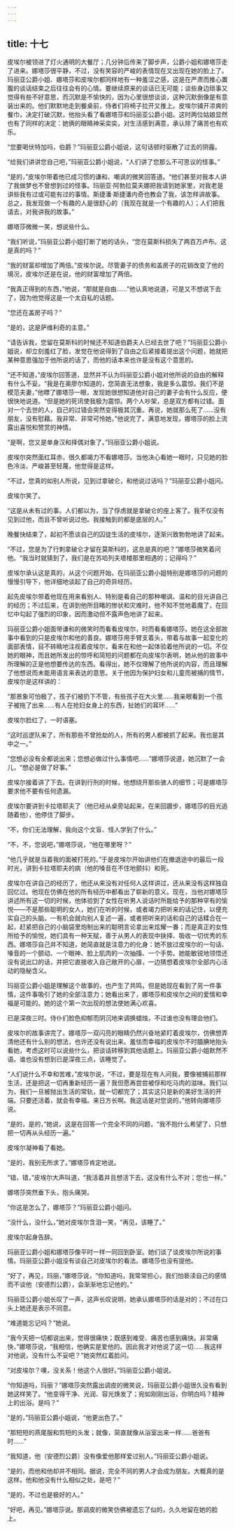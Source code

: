 ```yaml
---
---
---
```

title: 十七
---



皮埃尔被领进了灯火通明的大餐厅；几分钟后传来了脚步声，公爵小姐和娜塔莎走了进来。娜塔莎很平静，不过，没有笑容的严峻的表情现在又出现在她的脸上了。玛丽亚公爵小姐、娜塔莎和皮埃尔都同样地有一种羞涩之感，这是在严肃而推心置腹的谈话结束之后往往会有的心情。要继续原来的谈话已无可能；谈些身边琐事又觉得有些不好意思，而沉默是不愉快的，因为心里很想谈谈，这种沉默倒像是有意装出来的。他们默默地走到餐桌前，侍者们将椅子拉开又推上。皮埃尔铺开凉爽的餐巾，决定打破沉默，他抬头看了看娜塔莎和玛丽亚公爵小姐。这时两位姑娘显然也有了同样的决定：她俩的眼睛神采奕奕，对生活感到满意，承认除了痛苦也有欢乐。

“您要喝伏特加吗，伯爵？”玛丽亚公爵小姐说，这句话顿时驱散了过去的阴霾。

“给我们讲讲您自己吧，”玛丽亚公爵小姐说，“人们讲了您那么不可思议的怪事。”

“是的，”皮埃尔带着他已成习惯的谦和、嘲讽的微笑回答道。“他们甚至对我本人讲了我做梦也不曾想到过的怪事。玛丽亚·阿勃拉莫夫娜把我请到她家里，对我老是讲些我有过或可能有过的事情。斯捷潘·斯捷潘内奇也教会了我，该怎样讲故事。总之，我发现做一个有趣的人是很舒心的（我现在就是一个有趣的人）；人们把我请去，对我讲我的故事。”

娜塔莎微微一笑，想说些什么。

“我们听说，”玛丽亚公爵小姐打断了她的话头，“您在莫斯科损失了两百万卢布。这是真的吗？”

“我的财富却增加了两倍。”皮埃尔说。尽管妻子的债务和盖房子的花销改变了他的境况，皮埃尔还是在说，他的财富增加了两倍。

“我真正得到的东西，”他说，“那就是自由……”他认真地说道，可是又不想说下去了，因为他觉得这是一个太自私的话题。

“您还在盖房子吗？”

“是的，这是萨维利奇的主意。”

“请告诉我，您留在莫斯科的时候还不知道伯爵夫人已经去世了吧？”玛丽亚公爵小姐说，却立刻羞红了脸，发觉在他说得到了自由之后紧接着提出这个问题，她就把某种意思强加于他所说的话了，而他的话本来也许是没有这个意思的。

“还不知道，”皮埃尔回答道，显然并不认为玛丽亚公爵小姐对他所说的自由的解释有什么不妥。“我是在奥廖尔知道的，您简直无法想象，我是多么震惊。我们不是模范夫妻，”他瞟了娜塔莎一眼，发现她很想知道他对自己的妻子会有什么反应，便很快地说道。“但是她的死讯使我极为震惊。两个人吵架，总是双方都有过错。面对一个去世的人，自己的过错会突然变得极其沉重。再说，她就那么死了……没有朋友，没有慰藉。我非常、非常可怜她，”他说完了，满意地发现，娜塔莎的脸上流露出喜悦和赞赏的神情。

“是啊，您又是单身汉和择偶对象了。”玛丽亚公爵小姐说。

皮埃尔突然面红耳赤，很久都竭力不看娜塔莎。当他决心看她一眼时，只见她的脸色冷淡、严峻甚至轻蔑，他觉得是这样。

“不过，您真的如别人所说，见到过拿破仑，和他说过话吗？”玛丽亚公爵小姐问。

皮埃尔笑了。

“这是从未有过的事。人们都以为，当了俘虏就是拿破仑的座上客了。我不仅没有见到过他，而且不曾听说过他。我接触到的都是底层的人。”

晚餐快结束了，起初不愿谈自己的囚徒生活的皮埃尔，逐渐兴致勃勃地讲了起来。

“不过，您是为了行刺拿破仑才留在莫斯科的，这总是真的吧？”娜塔莎微笑着问他。“我当时就猜到了，我们是在苏哈列夫塔楼那里相遇的；记得吗？”

皮埃尔承认这是真的，从这个问题开始，在玛丽亚公爵小姐特别是娜塔莎的问题的慢慢引导下，他详细地谈起了自己的奇异经历。

起先皮埃尔带着他现在用来看别人、特别是看自己的那种嘲讽、温和的目光讲自己的经历；不过后来，在讲到他所目睹的惨状和灾难时，他不知不觉地着魔了，在回忆中勾起了强烈的印象，因而激动但不露声色地讲了起来。

玛丽亚公爵小姐面带谦和的微笑时而看看皮埃尔，时而看看娜塔莎。她在这全部故事中看到的只是皮埃尔和他的善良。娜塔莎用手臂支着头，带着与故事一起变化的面部表情，目不转睛地注视着皮埃尔，看来在和他一起体验着他所说的一切。不仅她的眼神，而且她所发出的惊呼和简短的问题都在向皮埃尔表明，她从他的故事中所理解的正是他想要传达的东西。看得出，她不仅理解了他所说的内容，而且理解了他想说而未能用语言来表达的意思。关于他因为保护妇女和儿童而被捕的情节，皮埃尔是这样讲的：

“那景象可怕极了，孩子们被扔下不管，有些孩子在大火里……我亲眼看到一个孩子被拖了出来……有人在抢妇女身上的东西，扯她们的耳环……”

皮埃尔脸红了，一时语塞。

“这时巡逻队来了，所有那些不曾抢劫的人，所有的男人都被抓了起来。我也是其中之一。”

“您想必没有全都说出来；您想必做过什么事情吧……”娜塔莎说道，她沉默了一会儿，“想必是做了好事。”

皮埃尔接着讲了下去。在讲到行刑的时候，他想绕开那些骇人的细节；可是娜塔莎要求他不要有任何遗漏。

皮埃尔要讲到卡拉塔耶夫了（他已经从桌旁站起来，在来回踱步，娜塔莎的目光追随着他），他停住了脚步。

“不，你们无法理解，我向这个文盲、怪人学到了什么。”

“不，不，您说吧，”娜塔莎说，“他在哪里呀？”

“他几乎就是当着我的面被打死的。”于是皮埃尔开始讲他们在撤退途中的最后一段时光，讲到卡拉塔耶夫的病（他的嗓音在不住地颤抖）和死。

皮埃尔在讲自己的经历了，他还从来没有对任何人这样讲过，还从来没有这样独自回忆过。他现在仿佛在他的所有经历中都看出了崭新的意义。现在，当他对娜塔莎讲述所有这一切的时候，他体验到了女性在听男人说话时所能给予的那种罕有的愉悦——不是那些聪明的女人，她们在听的时候，或者竭力把听来的话记住，以便充实自己的头脑，一有机会就向别人复述一遍，或者把听来的话和自己的话糅合在一起，赶紧把自己的小脑袋里炮制出来的聪明言论拿出来炫耀一番；而是真正的女性所给予的愉悦，她们具有一种天赋，善于从男人的表现中抉择、吸收一切优秀的东西。娜塔莎自己并不知道，她简直就是注意力的化身：她不放过皮埃尔的一句话、嗓音的一个颤动、一个眼神、脸上肌肉的一次抽搐、一个手势。她能敏锐地领悟还没有说出口的话，并把它直接收入自己敞开的心扉，一边猜想着皮埃尔全部内心活动的隐秘含义。

玛丽亚公爵小姐是理解这个故事的，也产生了共鸣，但是她现在看到了另一件事情，这件事吸引了她的全部注意力；她看出来了，娜塔莎和皮埃尔之间的爱情和幸福是可能的。她的这个第一次出现的想法使她满心欢喜。

已是深夜三时。侍仆们脸色抑郁而阴沉地来调换蜡烛，不过谁也没有理会他们。

皮埃尔的故事讲完了。娜塔莎一双闪亮的眼睛仍然兴奋地紧盯着皮埃尔，仿佛想弄清他还有什么别的想法，也许还没有说出来。羞怯而幸福的皮埃尔不时腼腆地抬头看她，考虑这时可以说些什么，把谈话转移到其他话题上。玛丽亚公爵小姐默然不语。谁也没有想到已是深夜三点，该睡觉了。

“人们说什么不幸和苦难，”皮埃尔说，“不过，要是现在有人问我，要像被捕前那样生活，还是把这一切再重新经历一遍？我但愿再尝尝被俘和吃马肉的滋味。我们以为，我们一旦被抛出生活的常轨，就一切都完了；其实这只是新的美好生活的开端。只要还活着，就会有幸福。来日方长啊。我这话是对您说的，”他转向娜塔莎说。

“是的，是的，”她说，这是在回答一个完全不同的问题，“我不抱什么希望了，只想把一切再从头经历一遍。”

皮埃尔凝神看了看她。

“是的，我别无所求了。”娜塔莎肯定地说。

“错，错，”皮埃尔大声叫道，“我活着并且想活下去，这没有什么不对；您也一样。”

娜塔莎突然垂下头，抱头痛哭。

“你这是怎么了，娜塔莎？”玛丽亚公爵小姐问。

“没什么，没什么，”她对皮埃尔含泪一笑，“再见，该睡了。”

皮埃尔起身告辞。

玛丽亚公爵小姐和娜塔莎像平时一样一同回到卧室。她们谈了谈皮埃尔所说的事情。玛丽亚公爵小姐没有谈自己对皮埃尔的看法。娜塔莎也没有提他。

“好了，再见，玛丽，”娜塔莎说，“你知道吗，我常常担心，我们怕亵渎自己的感情而不谈他（安德烈公爵），会渐渐地忘记他的。”

玛丽亚公爵小姐长叹了一声，这声长叹说明，她承认娜塔莎的话是对的；不过在口头上她还是表示不同意。

“难道能忘记吗？”她说。

“我今天把一切都说出来，觉得很痛快；既感到难受、痛苦也感到痛快。非常痛快，”娜塔莎说，“我相信，他确实是爱他的。因此我才对他说了这一切……我这样对他说，没有什么不妥吧？”她突然红着脸问。

“对皮埃尔？噢，没关系！他这个人很好。”玛丽亚公爵小姐说。

“你知道吗，玛丽？”娜塔莎突然露出调皮的微笑说，玛丽亚公爵小姐很久没有看到她这样笑了。“他变得干净、光润、容光焕发了；宛如刚刚出浴，你明白吗？精神上的出浴。是吗？”

“是的，”玛丽亚公爵小姐说，“他更出色了。”

“那短短的燕尾服和剪短的头发；就像，简直就像从浴室出来一样……爸爸有时……”

“我知道，他（安德烈公爵）没有像爱他那样爱过别人。”玛丽亚公爵小姐说。

“是的，而他和他却并不相同。据说，完全不同的男人才会成为朋友。大概真的是这样。他和他没有什么相似之处，是吧？”

“是的，不过也是极好的人。”

“好吧，再见。”娜塔莎说。那调皮的微笑仿佛被遗忘了似的，久久地留在她的脸上。